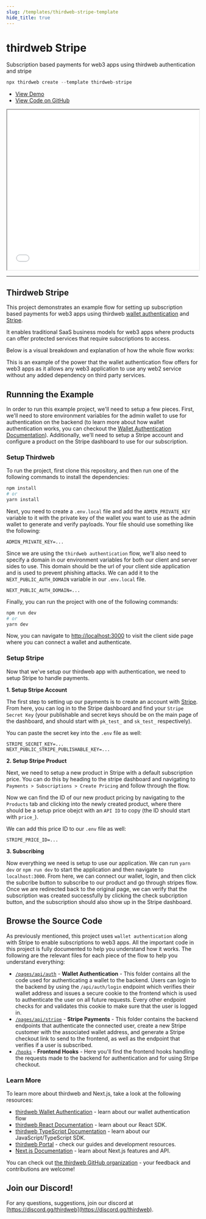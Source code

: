 ```yaml
---
slug: /templates/thirdweb-stripe-template
hide_title: true
---
```


# thirdweb Stripe

Subscription based payments for web3 apps using thirdweb authentication and stripe

```jsx
npx thirdweb create --template thirdweb-stripe
```

<ul>
  <li>
    <a href="null">View Demo</a>
  </li>
  <li>
    <a href="https://github.com/thirdweb-example/thirdweb-stripe">
      View Code on GitHub
    </a>
  </li>
</ul>

<iframe
  src="null"
  title="thirdweb-stripe"
  width="100%"
  height="420px"
  scrolling="yes"
  style={{
    marginBottom: 32,
    borderRadius: 16,
    border: "1px solid rgba(255,255,255,0.2)",
  }}
></iframe>

---

## Thirdweb Stripe

This project demonstrates an example flow for setting up subscription based payments for web3 apps using thirdweb [wallet authentication](https://portal.thirdweb.com/advanced-features/wallet-authentication) and [Stripe](https://stripe.com).

It enables traditional SaaS business models for web3 apps where products can offer protected services that require subscriptions to access.

Below is a visual breakdown and explanation of how the whole flow works:

This is an example of the power that the wallet authentication flow offers for web3 apps as it allows any web3 application to use any web2 service without any added dependency on third party services.

## Runnning the Example

In order to run this example project, we'll need to setup a few pieces. First, we'll need to store environment variables for the admin wallet to use for authentication on the backend (to learn more about how wallet authentication works, you can checkout the [Wallet Authentication Documentation](https://portal.thirdweb.com/advanced-features/wallet-authentication)). Additionally, we'll need to setup a Stripe account and configure a product on the Stripe dashboard to use for our subscription.

### Setup Thirdweb

To run the project, first clone this repository, and then run one of the following commands to install the dependencies:

```bash
npm install
# or
yarn install
```

Next, you need to create a `.env.local` file and add the `ADMIN_PRIVATE_KEY` variable to it with the private key of the wallet you want to use as the admin wallet to generate and verify payloads. Your file should use something like the following:

```.env
ADMIN_PRIVATE_KEY=...
```

Since we are using the `thirdweb authentication` flow, we'll also need to specify a domain in our environment variables for both our client and server sides to use. This domain should be the url of your client side application and is used to prevent phishing attacks. We can add it to the `NEXT_PUBLIC_AUTH_DOMAIN` variable in our `.env.local` file.

```.env
NEXT_PUBLIC_AUTH_DOMAIN=...
```

Finally, you can run the project with one of the following commands:

```bash
npm run dev
# or
yarn dev
```

Now, you can navigate to [http://localhost:3000](http://localhost:3000) to visit the client side page where you can connect a wallet and authenticate.

### Setup Stripe

Now that we've setup our thirdweb app with authentication, we need to setup Stripe to handle payments.

**1. Setup Stripe Account**

The first step to setting up our payments is to create an account with [Stripe](https://stripe.com). From here, you can log in to the Stripe dashboard and find your `Stripe Secret Key` (your publishable and secret keys should be on the main page of the dashboard, and should start with `pk_test_` and `sk_test_` respectively).

You can paste the secret key into the `.env` file as well:

```.env
STRIPE_SECRET_KEY=...
NEXT_PUBLIC_STRIPE_PUBLISHABLE_KEY=...
```

**2. Setup Stripe Product**

Next, we need to setup a new product in Stripe with a default subscription price. You can do this by heading to the stripe dashboard and navigating to `Payments > Subscriptions > Create Pricing` and follow through the flow.

Now we can find the ID of our new product pricing by navigating to the `Products` tab and clicking into the newly created product, where there should be a setup price obejct with an `API ID` to copy (the ID should start with `price_`).

We can add this price ID to our `.env` file as well:

```.env
STRIPE_PRICE_ID=...
```

**3. Subscribing**

Now everything we need is setup to use our application. We can run `yarn dev` or `npm run dev` to start the application and then navigate to `localhost:3000`. From here, we can connect our wallet, login, and then click the subcribe button to subscribe to our product and go through stripes flow. Once we are redirected back to the original page, we can verify that the subscription was created successfully by clicking the check subcription button, and the subscription should also show up in the Stripe dashboard.

## Browse the Source Code

As previously mentioned, this project uses `wallet authentication` along with Stripe to enable subscriptions to web3 apps. All the important code in this project is fully documented to help you understand how it works. The following are the relevant files for each piece of the flow to help you understand everything:

- [`/pages/api/auth`](/pages/api/auth) - **Wallet Authentication** - This folder contains all the code used for authenticating a wallet to the backend. Users can login to the backend by using the `/api/auth/login` endpoint which verifies their wallet address and issues a secure cookie to the frontend which is used to authenticate the user on all future requests. Every other endpoint checks for and validates this cookie to make sure that the user is logged in.
- [`/pages/api/stripe`](/pages/api/stripe) - **Stripe Payments** - This folder contains the backend endpoints that authenticate the connected user, create a new Stripe customer with the associated wallet address, and generate a Stripe checkout link to send to the frontend, as well as the endpoint that verifies if a user is subscribed.
- [`/hooks`](/hooks) - **Frontend Hooks** - Here you'll find the frontend hooks handling the requests made to the backend for authentication and for using Stripe checkout.

### Learn More

To learn more about thirdweb and Next.js, take a look at the following resources:

- [thirdweb Wallet Authentication](https://portal.thirdweb.com/advanced-features/wallet-authentication) - learn about our wallet authentication flow
- [thirdweb React Documentation](https://docs.thirdweb.com/react) - learn about our React SDK.
- [thirdweb TypeScript Documentation](https://docs.thirdweb.com/typescript) - learn about our JavaScript/TypeScript SDK.
- [thirdweb Portal](https://docs.thirdweb.com) - check our guides and development resources.
- [Next.js Documentation](https://nextjs.org/docs) - learn about Next.js features and API.

You can check out [the thirdweb GitHub organization](https://github.com/thirdweb-dev) - your feedback and contributions are welcome!

## Join our Discord!

For any questions, suggestions, join our discord at [https://discord.gg/thirdweb](https://discord.gg/thirdweb).
